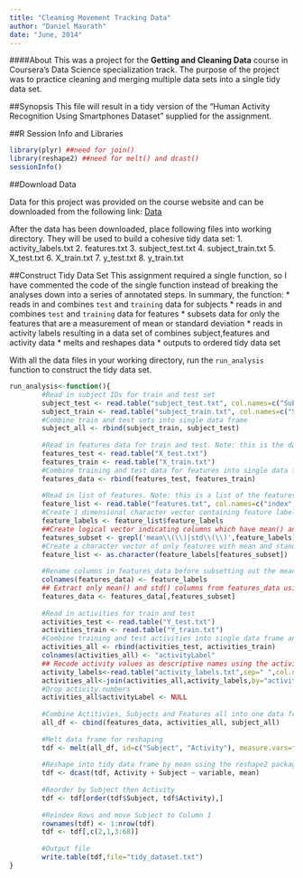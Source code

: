 ```yaml
---
title: "Cleaning Movement Tracking Data"
author: "Daniel Maurath"
date: "June, 2014"
---
```

####About
This was a project for the **Getting and Cleaning Data** course in Coursera's Data Science specialization track. The purpose of the project was to practice cleaning and merging multiple data sets into a single tidy data set.

##Synopsis
This file will result in a tidy version of the "Human Activity Recognition Using Smartphones Dataset" supplied for the assignment. 

##R Session Info and Libraries

```r
library(plyr) ##need for join()
library(reshape2) ##need for melt() and dcast()
sessionInfo()
```

##Download Data

Data for this project was provided on the course website and can be downloaded from the following link:
[Data](http://d396qusza40orc.cloudfront.net/getdata%2Fprojectfiles%2FUCI%20HAR%20Dataset.zip)

After the data has been downloaded, place following files into working directory. They will be used to build a cohesive tidy data set:
1. activity_labels.txt 
2. features.txt 
3. subject_test.txt 
4. subject_train.txt 
5. X_test.txt 
6. X_train.txt 
7. y_test.txt 
8. y_train.txt

##Construct Tidy Data Set 
This assignment required a single function, so I have commented the code of the single function instead of breaking the analyses down into a series of annotated steps. In summary, the function:
* reads in and combines `test` and `training` data for subjects
* reads in and combines `test` and `training` data for features
* subsets data for only the features that are a measurement of mean or standard deviation
* reads in activity labels resulting in a data set of combines subject,features and activity data
* melts and reshapes data
* outputs to ordered tidy data set

With all the data files in your working directory, run the `run_analysis` function to construct the tidy data set. 

```r
run_analysis<-function(){
        #Read in subject IDs for train and test set
        subject_test <- read.table("subject_test.txt", col.names=c("Subject"))
        subject_train <- read.table("subject_train.txt", col.names=c("Subject"))
        #Combine train and test sets into single data frame
        subject_all <- rbind(subject_train, subject_test)
        
        #Read in features data for train and test. Note: this is the data for each feature, not the feature labels.
        features_test <- read.table("X_test.txt")
        features_train <- read.table("X_train.txt")
        #Combine training and test data for features into single data frame
        features_data <- rbind(features_test, features_train)
        
        #Read in list of features. Note: this is a list of the features names or labels. Not the features data
        feature_list <- read.table("features.txt", col.names=c("index", "feature_labels"))
        #Create 1 dimensional character vector containing feature labels from features_list data frame
        feature_labels <- feature_list$feature_labels
        ##Create logical vector indicating columns which have mean() and std() in their name
        features_subset <- grepl('mean\\(\\)|std\\(\\)',feature_labels)
        #Create a character vector of only features with mean and standard deviation in their name
        feature_list <- as.character(feature_labels[features_subset])
        
        #Rename columns in features_data before subsetting out the mean and standard deviation columns, so that names match up still 
        colnames(features_data) <- feature_labels
        ## Extract only mean() and std() columns from features_data using the logical vector "features_subset"
        features_data <- features_data[,features_subset]
        
        #Read in activities for train and test
        activities_test <- read.table("Y_test.txt")
        activities_train <- read.table("Y_train.txt")
        #Combine training and test activities into single data frame and rename column to "activity" from "V1"
        activities_all <- rbind(activities_test, activities_train)
        colnames(activities_all) <- "activityLabel"
        ## Recode activity values as descriptive names using the activity labels file 
        activity_labels<-read.table("activity_labels.txt",sep=" ",col.names=c("activityLabel","Activity"))
        activities_all<-join(activities_all,activity_labels,by="activityLabel",type="left")
        #Drop activity numbers
        activities_all$activityLabel <- NULL
        
        #Combine Actitivies, Subjects and Features all into one data frame
        all_df <- cbind(features_data, activities_all, subject_all)
        
        #Melt data frame for reshaping
        tdf <- melt(all_df, id=c("Subject", "Activity"), measure.vars=feature_list)
        
        #Reshape into tidy data frame by mean using the reshape2 package
        tdf <- dcast(tdf, Activity + Subject ~ variable, mean)
        
        #Reorder by Subject then Activity
        tdf <- tdf[order(tdf$Subject, tdf$Activity),]
        
        #Reindex Rows and move Subject to Column 1
        rownames(tdf) <- 1:nrow(tdf)
        tdf <- tdf[,c(2,1,3:68)]
        
        #Output file
        write.table(tdf,file="tidy_dataset.txt") 
}
```